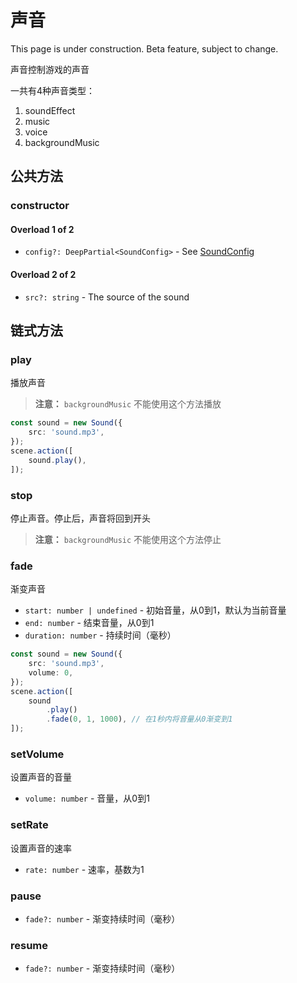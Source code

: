 
# 声音

<Callout type="warning" emoji="⚠️">
    This page is under construction.
</Callout>

<Callout type="warning" emoji="⚠️">
    Beta feature, subject to change.
</Callout>

声音控制游戏的声音

一共有4种声音类型：

1. soundEffect
2. music
3. voice
4. backgroundMusic

## 公共方法

### constructor

<Steps>

#### Overload 1 of 2

- `config?: DeepPartial<SoundConfig>` - See [SoundConfig](../types/SoundConfig)

#### Overload 2 of 2

- `src?: string` - The source of the sound

</Steps>

## 链式方法

### play

<Steps>

播放声音

> **注意：** `backgroundMusic` 不能使用这个方法播放

```ts
const sound = new Sound({
    src: 'sound.mp3',
});
scene.action([
    sound.play(),
]);
```

</Steps>

### stop

<Steps>

停止声音。停止后，声音将回到开头

> **注意：** `backgroundMusic` 不能使用这个方法停止

</Steps>

### fade

<Steps>

渐变声音

- `start: number | undefined` - 初始音量，从0到1，默认为当前音量
- `end: number` - 结束音量，从0到1
- `duration: number` - 持续时间（毫秒）

```ts
const sound = new Sound({
    src: 'sound.mp3',
    volume: 0,
});
scene.action([
    sound
        .play()
        .fade(0, 1, 1000), // 在1秒内将音量从0渐变到1
]);
```

</Steps>

### setVolume

<Steps>

设置声音的音量

- `volume: number` - 音量，从0到1

</Steps>

### setRate

<Steps>

设置声音的速率

- `rate: number` - 速率，基数为1

</Steps>

### pause

<Steps>

- `fade?: number` - 渐变持续时间（毫秒）

</Steps>

### resume

<Steps>

- `fade?: number` - 渐变持续时间（毫秒）

</Steps>
